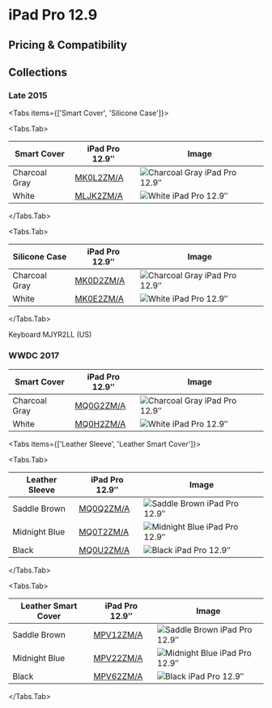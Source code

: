 
# iPad Pro 12.9

## Pricing & Compatibility

## Collections

### Late 2015

<Tabs
  items={['Smart Cover', 'Silicone Case']}>

<Tabs.Tab>

| Smart Cover | iPad Pro 12.9″ | Image |
| --- | --- | --- |
| Charcoal Gray | [MK0L2ZM/A](/everycase/MK0L2) | ![Charcoal Gray iPad Pro 12.9″](/everyphone/MK0L2.png) |
| White | [MLJK2ZM/A](/everycase/MLJK2) | ![White iPad Pro 12.9″](/everyphone/MLJK2.png) |

</Tabs.Tab>

<Tabs.Tab>

| Silicone Case | iPad Pro 12.9″ | Image |
| --- | --- | --- |
| Charcoal Gray | [MK0D2ZM/A](/everycase/MK0D2) | ![Charcoal Gray iPad Pro 12.9″](/everyphone/MK0D2.png) |
| White | [MK0E2ZM/A](/everycase/MK0E2) | ![White iPad Pro 12.9″](/everyphone/MK0E2.png) |

</Tabs.Tab>
</Tabs>

Keyboard MJYR2LL (US)

### WWDC 2017

| Smart Cover | iPad Pro 12.9″ | Image |
| --- | --- | --- |
| Charcoal Gray | [MQ0G2ZM/A](/everycase/MQ0G2) | ![Charcoal Gray iPad Pro 12.9″](/everyphone/MQ0G2.png) |
| White | [MQ0H2ZM/A](/everycase/MQ0H2) | ![White iPad Pro 12.9″](/everyphone/MQ0H2.png) |

<Tabs
  items={['Leather Sleeve', 'Leather Smart Cover']}>

<Tabs.Tab>

| Leather Sleeve | iPad Pro 12.9″ | Image |
| --- | --- | --- |
| Saddle Brown | [MQ0Q2ZM/A](/everycase/MQ0Q2) | ![Saddle Brown iPad Pro 12.9″](/everyphone/MQ0Q2.png) |
| Midnight Blue | [MQ0T2ZM/A](/everycase/MQ0T2) | ![Midnight Blue iPad Pro 12.9″](/everyphone/MQ0T2.png) |
| Black | [MQ0U2ZM/A](/everycase/MQ0U2) | ![Black iPad Pro 12.9″](/everyphone/MQ0U2.png) |

</Tabs.Tab>

<Tabs.Tab>

| Leather Smart Cover | iPad Pro 12.9″ | Image |
| --- | --- | --- |
| Saddle Brown | [MPV12ZM/A](/everycase/MPV12) | ![Saddle Brown iPad Pro 12.9″](/everyphone/MPV12.png) |
| Midnight Blue | [MPV22ZM/A](/everycase/MPV22) | ![Midnight Blue iPad Pro 12.9″](/everyphone/MPV22.png) |
| Black | [MPV62ZM/A](/everycase/MPV62) | ![Black iPad Pro 12.9″](/everyphone/MPV62.png) |

</Tabs.Tab>
</Tabs>
